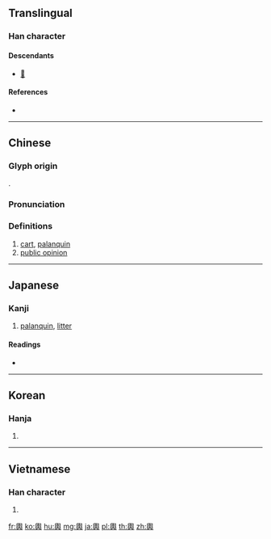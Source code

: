 {{character info/new}}
{{also|舆}}
==Translingual==

===Han character===
{{Han char|rn=159|rad=車|as=10|sn=17|four=77801|canj=HXJC}}

====Descendants====
* [[𢹏]]

====References====
* {{Han ref|kx=1247.170|dkj=38468|dj=1724.260|hdz=53549.090|uh=8F3F|ud=36671|bh=C1D6|bd=49622}}

----

==Chinese==
{{zh-forms|s=舆}}

===Glyph origin===
{{Han etym}}
{{Han compound|舁|車|t2=carriage|ls=psc|c1=p|c2=s}}.

===Pronunciation===
{{zh-pron
|m=yú,yù
|c=jyu4
|mn=qz:îr/tw,xm:û/twv,zz:î
|mc=y
|oc=y
|ma=
|cat=n
}}

===Definitions===
{{zh-hanzi}}

# [[cart]], [[palanquin]]
# [[public opinion]]

----

==Japanese==

===Kanji===
{{ja-kanji|grade=|rs=車10}}

# [[palanquin]], [[litter]]

====Readings====
* {{ja-readings|on=[[よ]] (yo)|kun=[[こし]] (koshi)}}

----

==Korean==

===Hanja===
{{ko-hanja|hangeul=여|eumhun=|rv=yeo|mr=yŏ|y=ye}}

# {{defn|lang=ko|sort=車10}}

----

==Vietnamese==

===Han character===
{{vi-hantu|[[dư]]|rs=車10}}

# {{defn|lang=vi|sort=車10}}

[[fr:輿]]
[[ko:輿]]
[[hu:輿]]
[[mg:輿]]
[[ja:輿]]
[[pl:輿]]
[[th:輿]]
[[zh:輿]]